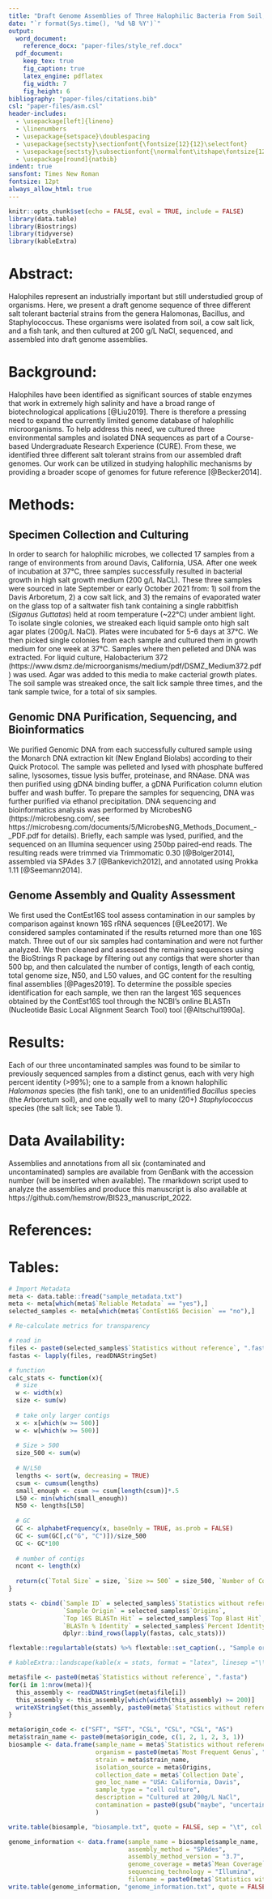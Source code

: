 ```yaml
---
title: "Draft Genome Assemblies of Three Halophilic Bacteria From Soil, Salt Lick, and a Fish Tank"
date: "`r format(Sys.time(), '%d %B %Y')`"
output:
  word_document:
    reference_docx: "paper-files/style_ref.docx"
  pdf_document:
    keep_tex: true
    fig_caption: true
    latex_engine: pdflatex
    fig_width: 7
    fig_height: 6
bibliography: "paper-files/citations.bib"
csl: "paper-files/asm.csl"
header-includes:
  - \usepackage[left]{lineno}
  - \linenumbers
  - \usepackage{setspace}\doublespacing
  - \usepackage{sectsty}\sectionfont{\fontsize{12}{12}\selectfont}
  - \usepackage{sectsty}\subsectionfont{\normalfont\itshape\fontsize{12}{12}\selectfont}
  - \usepackage[round]{natbib}
indent: true
sansfont: Times New Roman
fontsize: 12pt
always_allow_html: true
---
```


```r
knitr::opts_chunk$set(echo = FALSE, eval = TRUE, include = FALSE)
library(data.table)
library(Biostrings)
library(tidyverse)
library(kableExtra)
```

# Abstract:

Halophiles represent an industrially important but still understudied group of organisms. Here, we present a draft genome sequence of three different salt tolerant bacterial strains from the genera Halomonas, Bacillus, and Staphylococcus. These organisms were isolated from soil, a cow salt lick, and a fish tank, and then cultured at 200 g/L NaCl, sequenced, and assembled into draft genome assemblies.

# Background:

Halophiles have been identified as significant sources of stable enzymes that work in extremely high salinity and have a broad range of biotechnological applications [@Liu2019]. There is therefore a pressing need to expand the currently limited genome database of halophilic microorganisms. To help address this need, we cultured three environmental samples and isolated DNA sequences as part of a Course-based Undergraduate Research Experience (CURE). From these, we identified three different salt tolerant strains from our assembled draft genomes. Our work can be utilized in studying halophilic mechanisms by providing a broader scope of genomes for future reference [@Becker2014].

# Methods:
## Specimen Collection and Culturing
In order to search for halophilic microbes, we collected 17 samples from a range of environments from around Davis, California, USA. After one week of incubation at 37°C, three samples successfully resulted in bacterial growth in high salt growth medium (200 g/L NaCL). These three samples were sourced in late September or early October 2021 from: 1) soil from the Davis Arboretum, 2) a cow salt lick, and 3) the remains of evaporated water on the glass top of a saltwater fish tank containing a single rabbitfish (*Siganus Guttatas*) held at room temperature (~22°C) under ambient light. To isolate single colonies, we streaked each liquid sample onto high salt agar plates (200g/L NaCl). Plates were incubated for 5-6 days at 37°C. We then picked single colonies from each sample and cultured them in growth medium for one week at 37°C. Samples where then pelleted and DNA was extracted. For liquid culture, Halobacterium 372 (https://www.dsmz.de/microorganisms/medium/pdf/DSMZ_Medium372.pdf) was used. Agar was added to this media to make cacterial growth plates. The soil sample was streaked once, the salt lick sample three times, and the tank sample twice, for a total of six samples.

## Genomic DNA Purification, Sequencing, and Bioinformatics
We purified Genomic DNA from each successfully cultured sample using the Monarch DNA extraction kit (New England Biolabs) according to their Quick Protocol. The sample was pelleted and lysed with phosphate buffered saline, lysosomes, tissue lysis buffer, proteinase, and RNAase. DNA was then purified using gDNA binding buffer, a gDNA Purification column elution buffer and wash buffer. To prepare the samples for sequencing, DNA was further purified via ethanol precipitation. DNA sequencing and bioinformatics analysis was performed by MicrobesNG (https://microbesng.com/, see https://microbesng.com/documents/5/MicrobesNG_Methods_Document_-_PDF.pdf for details). Briefly, each sample was lysed, purified, and the sequenced on an Illumina sequencer using 250bp paired-end reads. The resulting reads were trimmed via Trimmomatic 0.30 [@Bolger2014], assembled via SPAdes 3.7 [@Bankevich2012], and annotated using Prokka 1.11 [@Seemann2014].


## Genome Assembly and Quality Assessment
We first used the ContEst16S tool assess contamination in our samples by comparison against known 16S rRNA sequences [@Lee2017]. We considered samples contaminated if the results returned more than one 16S match. Three out of our six samples had contamination and were not further analyzed. We then cleaned and assessed the remaining sequences using the BioStrings R package by filtering out any contigs that were shorter than 500 bp, and then calculated the number of contigs, length of each contig, total genome size, N50, and L50 values, and GC content for the resulting final assemblies [@Pages2019]. To determine the possible species identification for each sample, we then ran the largest 16S sequences obtained by the ContEst16S tool through the NCBI’s online BLASTn (Nucleotide Basic Local Alignment Search Tool) tool [@Altschul1990a]. 

<!-- To further assess each genome’s completeness and degree of contamination, we also used the KBase CheckM tool to search for single-copy marker genes (Parks et al. 2015; Arkin et al. 2016). -->

<!-- ## Taxonomy -->
<!-- We obtained the sample taxonomy from Kraken (Wood and Salzburg 2014) by aligning sections of sample genomes to known organism sequences. We calculated Average Nucleotide Identity between each of our assemblies using FastANI on KBase (Jain et al. 2018;Arkin et al. 2016). -->

# Results:

Each of our three uncontaminated samples was found to be similar to previously sequenced samples from a distinct genus, each with very high percent identity (>99%); one to a sample from a known halophilic *Halomonas* species (the fish tank), one to an unidentified *Bacillus* species (the Arboretum soil), and one equally well to many (20+) *Staphylococcus* species (the salt lick; see Table 1).

# Data Availability:

Assemblies and annotations from all six (contaminated and uncontaminated) samples are available from GenBank with the accession number (will be inserted when available). The rmarkdown script used to analyze the assemblies and produce this manuscript is also available at https://github.com/hemstrow/BIS23_manuscript_2022.

# References:
<div id="refs"></div>

\newpage

# Tables:

```r
# Import Metadata
meta <- data.table::fread("sample_metadata.txt")
meta <- meta[which(meta$`Reliable Metadata` == "yes"),]
selected_samples <- meta[which(meta$`ContEst16S Decision` == "no"),]
```


```r
# Re-calculate metrics for transparency

# read in
files <- paste0(selected_samples$`Statistics without reference`, ".fasta")
fastas <- lapply(files, readDNAStringSet)

# function
calc_stats <- function(x){
  # size
  w <- width(x)
  size <- sum(w)
  
  # take only larger contigs
  x <- x[which(w >= 500)]
  w <- w[which(w >= 500)]
  
  # Size > 500
  size_500 <- sum(w)
  
  # N/L50
  lengths <- sort(w, decreasing = TRUE)
  csum <- cumsum(lengths)
  small_enough <- csum >= csum[length(csum)]*.5
  L50 <- min(which(small_enough))
  N50 <- lengths[L50]
  
  # GC
  GC <- alphabetFrequency(x, baseOnly = TRUE, as.prob = FALSE)
  GC <- sum(GC[,c("G", "C")])/size_500
  GC <- GC*100
  
  # number of contigs
  ncont <- length(x)
  
  return(c(`Total Size` = size, `Size >= 500` = size_500, `Number of Contigs` = ncont, `N50` = N50, `L50` = L50, `% GC` = round(GC, 2)))
}

stats <- cbind(`Sample ID` = selected_samples$`Statistics without reference`, 
               `Sample Origin` = selected_samples$`Origins`,
               `Top 16S BLASTn Hit` = selected_samples$`Top Blast Hit`,
               `BLASTn % Identity` = selected_samples$`Percent Identity`,
               dplyr::bind_rows(lapply(fastas, calc_stats)))

```


```r

flextable::regulartable(stats) %>% flextable::set_caption(., "Sample origin, top 16S BLASTn hit, percent identity, and accession number, total assembled genome size with all contigs, total assembled size only only including contigs larger than 500bp, N50, L50, and % GC for each sample. N50, L50, and % GC are reported for the assembly without contigs smaller than 500bp.")

# kableExtra::landscape(kable(x = stats, format = "latex", linesep ="\\addlinespace", caption = c("Table 1: Total assembled genome size with all contigs and only including contigs larger than 500bp, N50, L50, and % GC for each sample. N50, L50, and % GC are reported for the assembly without contigs smaller than 500bp.")) %>% kable_styling(., latex_options = "scale_down")) #https://haozhu233.github.io/kableExtra/best_practice_for_newline_in_latex_table.pdf
```
```r
meta$file <- paste0(meta$`Statistics without reference`, ".fasta")
for(i in 1:nrow(meta)){
  this_assembly <- readDNAStringSet(meta$file[i])
  this_assembly <- this_assembly[which(width(this_assembly) >= 200)]
  writeXStringSet(this_assembly, paste0(meta$`Statistics without reference`[i], "_clean.fasta"))
}

```


```r
meta$origin_code <- c("SFT", "SFT", "CSL", "CSL", "CSL", "AS")
meta$strain_name <- paste0(meta$origin_code, c(1, 2, 1, 2, 3, 1))
biosample <- data.frame(sample_name = meta$`Statistics without reference`,
                        organism = paste0(meta$`Most Frequent Genus`, " bacterium "),
                        strain = meta$strain_name,
                        isolation_source = meta$Origins,
                        collection_date = meta$`Collection Date`,
                        geo_loc_name = "USA: California, Davis",
                        sample_type = "cell culture",
                        description = "Cultured at 200g/L NaCl",
                        contamination = paste0(gsub("maybe", "uncertain", meta$`ContEst16S Decision`), ", via to ContEst16S")
                        )

write.table(biosample, "biosample.txt", quote = FALSE, sep = "\t", col.names = TRUE, row.names = FALSE)

genome_information <- data.frame(sample_name = biosample$sample_name,
                                 assembly_method = "SPAdes", 
                                 assembly_method_version = "3.7",
                                 genome_coverage = meta$`Mean Coverage`,
                                 sequencing_technology = "Illumina",
                                 filename = paste0(meta$`Statistics without reference`, "_clean.fasta"))
write.table(genome_information, "genome_information.txt", quote = FALSE, sep = "\t", col.names = TRUE, row.names = FALSE)



```

